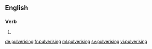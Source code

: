 ==English==

===Verb===
{{head|en|present participle}}

# {{present participle of|pulverise|lang=en}}

[[de:pulverising]]
[[fr:pulverising]]
[[ml:pulverising]]
[[sv:pulverising]]
[[vi:pulverising]]